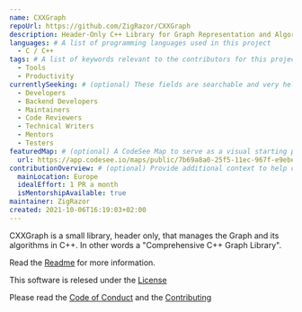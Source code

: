 ```yaml
---
name: CXXGraph
repoUrl: https://github.com/ZigRazor/CXXGraph
description: Header-Only C++ Library for Graph Representation and Algorithms
languages: # A list of programming languages used in this project
  - C / C++
tags: # A list of keywords relevant to the contributors for this project
  - Tools
  - Productivity
currentlySeeking: # (optional) These fields are searchable and very helpful for contributors to match well with your project
  - Developers
  - Backend Developers
  - Maintainers
  - Code Reviewers
  - Technical Writers
  - Mentors
  - Testers
featuredMap: # (optional) A CodeSee Map to serve as a visual starting point for contributors
  url: https://app.codesee.io/maps/public/7b69a8a0-25f5-11ec-967f-e9ebe81cc743
contributionOverview: # (optional) Provide additional context to help contributors match well with your project
  mainLocation: Europe
  idealEffort: 1 PR a month
  isMentorshipAvailable: true
maintainer: ZigRazor
created: 2021-10-06T16:19:03+02:00
---
```


<!-- Divide your content into sections using our handy shortcodes. Each section is optional -->

<Overview>

CXXGraph is a small library, header only, that manages the Graph and its algorithms in C++. In other words a "Comprehensive C++ Graph Library".

Read the [Readme](https://github.com/ZigRazor/CXXGraph/blob/master/README.md) for more information.

This software is relesed under the [License](https://github.com/ZigRazor/CXXGraph/blob/master/LICENSE)

</Overview>

<Contributing>

Please read the [Code of Conduct](https://github.com/ZigRazor/CXXGraph/blob/master/CODE_OF_CONDUCT.md) and the [Contributing](https://github.com/ZigRazor/CXXGraph/blob/main/CONTRIBUTING.md)

</Contributing>
